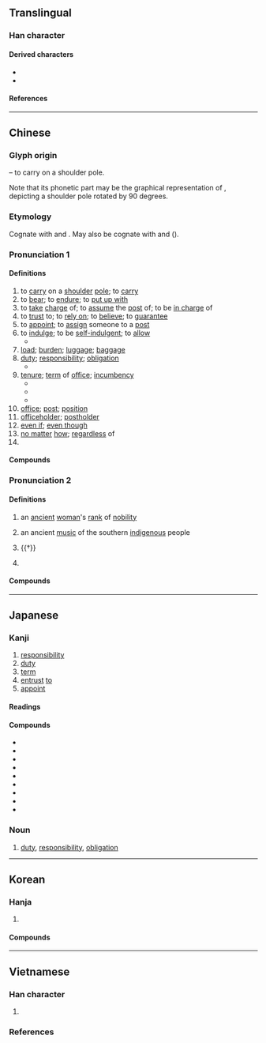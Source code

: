{{also|仟|件}}
{{character info}}
==Translingual==
{{stroke order|strokes=6}}

===Han character===
{{Han char|rn=9|rad=人|as=04|sn=6|four=22214|canj=OHG|ids=⿰亻壬}}

====Derived characters====
* {{l|mul|[[𠲏]], [[姙]], [[𢂧]], [[㤛]], [[拰]], [[㳝]], [[𤞘]], [[栣]], [[𭴞]], [[𭹆]], [[𥆂]], [[𥙛]], [[秹]], [[袵]], [[絍]]([[𫟃]]), [[𦣨]], [[䛘]]([[𬣯]]), [[𫏊]], [[𨠲]], [[銋]], [[餁]]}}
* {{l|mul|[[𨿂]], [[𪀼]], [[𠲉]], [[荏]], [[䇮]], [[𫕤]], [[𤶄]], [[凭]], [[𡜟]], [[𫶭]], [[恁]], [[栠]], [[𤇲]], [[㶵]], [[𠄶]], [[𬓧]], [[䋕]], [[𦚮]], [[𧙨]], [[賃]]([[赁]]), [[𨉃]], [[䣸]], [[𨿃]], [[𩷀]], [[鵀]]([[𬸊]])}}

====References====
{{Han ref|kx=0094.240|dkj=00416|dj=0200.150|hdz=10122.060|uh=4EFB}}

----

==Chinese==
{{zh-forms}}

===Glyph origin===
{{Han etyl}}
{{Han compound|人|alt1=亻|t1=person|壬|ls=psc|c1=s|c2=p}} – to carry on a shoulder pole.

Note that its phonetic part {{och-l|壬|id=2}} may be the graphical representation of {{lang|zh|任}}, depicting a shoulder pole rotated by 90 degrees.

===Etymology===
Cognate with {{och-l|妊|pregnant}} and {{cog|bo|སྣོམ་པ||to take; seize; hold}}. May also be cognate with {{cog|qfa-kms-pro|*ȵam¹||to hold}} and {{cog|okz|nāṃ||to carry}} ({{zh-ref|Schuessler, 2007}}).

===Pronunciation 1===
{{zh-pron
|m=rèn
|c=jam6
|c-t=ngim5
|h=pfs=yim/ngim;gd=yim4
|md=êng
|mn=qz,tp,xm:līm/kh,zz:jīm
|mn-t=rim6/rim7
|w=3zen
|w_note=literary
|dial=2
|mc=2
|oc=1,2
|cat=v,n,conj,cls
}}

====Definitions====
{{zh-hanzi}}

# to [[carry]] on a [[shoulder]] [[pole]]; to [[carry]]
# to [[bear]]; to [[endure]]; to [[put up with]]
# to [[take]] [[charge]] of; to [[assume]] the [[post]] of; to be [[in charge]] of
# to [[trust]] to; to [[rely on]]; to [[believe]]; to [[guarantee]]
# to [[appoint]]; to [[assign]] someone to a [[post]]
# to [[indulge]]; to be [[self-indulgent]]; to [[allow]]
#* {{zh-x|放任|to indulge}}
# [[load]]; [[burden]]; [[luggage]]; [[baggage]]
# [[duty]]; [[responsibility]]; [[obligation]]
#* {{zh-x|任務|task; mission}}
# [[tenure]]; [[term]] of [[office]]; [[incumbency]]
#* {{zh-x|現任|to be currently serving as; incumbent}}
#* {{zh-x|前任|predecessor}}
#* {{zh-x|繼任|successor}}
# [[office]]; [[post]]; [[position]]
# [[officeholder]]; [[postholder]]
# [[even if]]; [[even though]]
# [[no matter]] [[how]]; [[regardless]] of
# {{zh-classifier|[[term]]s of [[office]]}}

====Compounds====
{{zh-der|一任|一身二任|上任|不任|不信任案|主任|主任委員|任意|信任|信任狀|委任|出任|兼任|國際責任|信任投票|刑事責任|充任|升任|力不勝任|專任|前任|復任|後任|器任|到任|卸任|常任|就任|委任統治|得權重任|寵任|委任狀|勝任愉快|委任直選|原任|在任|委任立法|勝任|勢任|可任|力微任重|大任|叨任|放蕩任氣|會任之家|棟梁之任|科任|擔任|治任|派任|歷任|柄任|承任|現任|猥當大任|知人善任|科任老師|新任|留任|特任|眾怒難任|放任自流|政治責任|燮和之任|用賢任能|放任行為|無任之祿|推賢任人|矜己任智|教務主任|無任|接任|民事責任|放任|撤任|續任|責任保險|走馬上任|選賢任能|致遠任重|聽之任之|連階累任|非異人任|薦賢任能|責任制|膺任|繼任|進賢任能|聽天任命|責任感|責任內閣|調任|親任|難當重任|級任老師|責任|聽任|職任|走馬赴任|赴任|選任|革職留任|級任導師|聘任制|級任制|級任|輕財任俠|聘任|重責大任|重任|蒞任|適任|道遠任重|道義責任|連任|轉任|難任|解任|離任|負才任氣|高下任心|走馬之任|簡任|舉賢任能|責任事故|薦任|荐任|走馬到任|自由放任|連帶責任|任人}}

===Pronunciation 2===
{{zh-pron
|m=rén
|c=jam4,jam6
|c_note=jam4 - prescribed; jam6 - variant
|mn=qz,xm:lîm/zz:jîm
|mn-t=rim6
|w=3nyin
|w_note=vernacular (“surname”)
|dial=1
|mc=1
|oc=n,1
|cat=n,a,pn
}}

====Definitions====
{{zh-hanzi}}

# {{lb|zh|historical}} an [[ancient]] [[woman]]'s [[rank]] of [[nobility]]
# {{lb|zh|historical}} an ancient [[music]] of the southern [[indigenous]] people
# {{†}} {{zh-alt-form|壬|[[artful]]; [[fawning]]}}
# {{surname|zh}}
#: {{zh-x|^任{rén} ^弼-時|{{w|Ren Bishi|'''Ren''' Bishi}} (military and political leader in the early Chinese Communist Party)}}

====Compounds====
{{zh-der|任莊|任人:rénrén|任澤|任縣|任丘}}

{{zh-cat|Intermediate}}

----

==Japanese==

===Kanji===
{{ja-kanji|grade=5|rs=人04}}

# [[responsibility]]
# [[duty]]
# [[term]]
# [[entrust]] [[to]]
# [[appoint]]

====Readings====
{{ja-readings
|goon=にん<にん<にむ
|kanon=じん<じん<じむ
|kun=まか-す, まか-せる, にな-う, た-える
|nanori=さ, とう, ひで
}}

====Compounds====
{{top3}}
* {{ja-r|責%任|せき%にん}}
* {{ja-r|委%任|い%にん}}
* {{ja-r|解%任|かい%にん}}
* {{ja-r|無%責%任|む%せき%にん}}
* {{ja-r|専%任|せん%にん}}
* {{ja-r|信%任|しん%にん}}
* {{ja-r|任%天%堂|にん%てん%どう}}
* {{ja-r|任%命|にん%めい}}
* {{ja-r|任%務|にん%む}}
{{bottom}}

===Noun===
{{ja-noun|にん}}

# [[duty]], [[responsibility]], [[obligation]]

----

==Korean==

===Hanja===
{{ko-hanja|[[맡기다|맡길]]|임}}

# {{hanja form of|임|[[duty]]; [[responsibility]]}}

====Compounds====
{{der3|ko
|{{ko-l|책임|責任}}
|{{ko-l|상임|常任}}
}}

----

==Vietnamese==

===Han character===
{{vi-readings|rs=人04
|hanviet=nhậm-tdcndg;tdcntd;gdhn, nhiệm-tdcndg;gdhn, nhâm-gdhn
|phienthiet=
|nom=nhậm-tdcndg;tdcntd;gdhn, nhằm-tdcndg;tdcntd;gdhn, nhiệm-tdcndg;btcn, nhầm-tdcntd;btcn, nhẩm-gdhn;btcn, nhăm-gdhn, nhặm-gdhn, vững-gdhn
}}

# {{rfdef|vi|sort=人04}}

===References===
<references/>